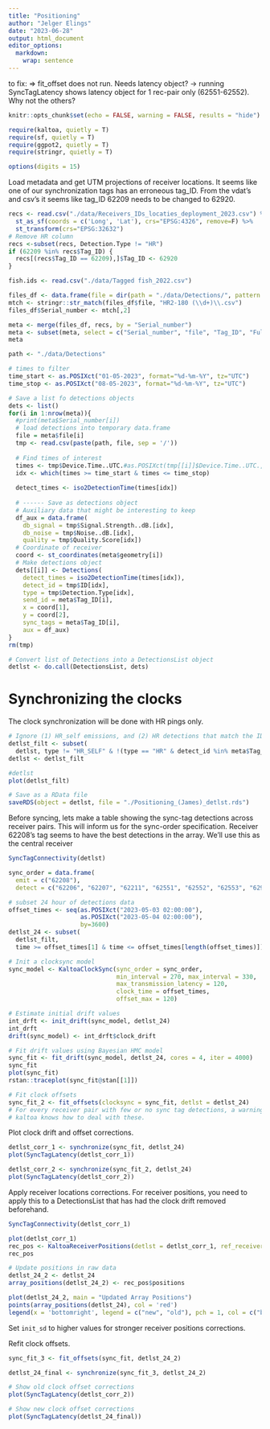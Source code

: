 ```yaml
---
title: "Positioning"
author: "Jelger Elings"
date: "2023-06-28"
output: html_document
editor_options: 
  markdown: 
    wrap: sentence
---
```



to fix:
 => fit_offset does not run. Needs latency object? 
  -> running SyncTagLatency shows latency object for 1 rec-pair only (62551-62552). Why not the others? 

```r
knitr::opts_chunk$set(echo = FALSE, warning = FALSE, results = "hide")

require(kaltoa, quietly = T)
require(sf, quietly = T)
require(ggpot2, quietly = T)
require(stringr, quietly = T)

options(digits = 15)
```

Load metadata and get UTM projections of receiver locations.
It seems like one of our synchronization tags has an erroneous tag_ID.
From the vdat's and csv's it seems like tag_ID 62209 needs to be changed to 62920.

```r
recs <- read.csv("./data/Receivers_IDs_locaties_deployment_2023.csv") %>%
  st_as_sf(coords = c('Long', 'Lat'), crs="EPSG:4326", remove=F) %>%
  st_transform(crs="EPSG:32632")
# Remove HR column
recs <-subset(recs, Detection.Type != "HR")
if (62209 %in% recs$Tag_ID) {
  recs[(recs$Tag_ID == 62209),]$Tag_ID <- 62920
}

fish.ids <- read.csv("./data/Tagged fish_2022.csv")
```


```r
files_df <- data.frame(file = dir(path = "./data/Detections/", pattern = "*.\\.csv"))
mtch <- stringr::str_match(files_df$file, "HR2-180 (\\d+)\\.csv")
files_df$Serial_number <- mtch[,2]

meta <- merge(files_df, recs, by = "Serial_number")
meta <- subset(meta, select = c("Serial_number", "file", "Tag_ID", "Full_Tag_ID", "geometry"))
meta
```

```r
path <- "./data/Detections"

# times to filter
time_start <- as.POSIXct("01-05-2023", format="%d-%m-%Y", tz="UTC")
time_stop <- as.POSIXct("08-05-2023", format="%d-%m-%Y", tz="UTC")

# Save a list fo detections objects
dets <- list()
for(i in 1:nrow(meta)){
  #print(meta$Serial_number[i])
  # load detections into temporary data.frame
  file = meta$file[i]
  tmp <- read.csv(paste(path, file, sep = '/'))
  
  # Find times of interest
  times <- tmp$Device.Time..UTC.#as.POSIXct(tmp[[i]]$Device.Time..UTC., format = "%Y-%m-%d %H:%M:%OS")
  idx <- which(times >= time_start & times <= time_stop)
  
  detect_times <- iso2DetectionTime(times[idx])
  
  # ------ Save as detections object
  # Auxiliary data that might be interesting to keep
  df_aux = data.frame(
    db_signal = tmp$Signal.Strength..dB.[idx],
    db_noise = tmp$Noise..dB.[idx],
    quality = tmp$Quality.Score[idx])
  # Coordinate of receiver
  coord <- st_coordinates(meta$geometry[i])
  # Make detections object
  dets[[i]] <- Detections(
    detect_times = iso2DetectionTime(times[idx]), 
    detect_id = tmp$ID[idx], 
    type = tmp$Detection.Type[idx], 
    send_id = meta$Tag_ID[i], 
    x = coord[1], 
    y = coord[2], 
    sync_tags = meta$Tag_ID[i], 
    aux = df_aux)
}
rm(tmp)

# Convert list of Detections into a DetectionsList object
detlst <- do.call(DetectionsList, dets)
```

# Synchronizing the clocks

The clock synchronization will be done with HR pings only. 

```r
# Ignore (1) HR_self emissions, and (2) HR detections that match the IDs of sync tags.
detlst_filt <- subset(
  detlst, type != "HR_SELF" & !(type == "HR" & detect_id %in% meta$Tag_ID))
detlst <- detlst_filt

#detlst
plot(detlst_filt)

# Save as a RData file
saveRDS(object = detlst, file = "./Positioning_(James)_detlst.rds")
```

Before syncing, lets make a table showing the sync-tag detections across receiver pairs.
This will inform us for the sync-order specification. Receiver 62208's tag seems to have the best detections in the array. We'll use this as the central receiver

```r
SyncTagConnectivity(detlst)
```

```r
sync_order = data.frame(
  emit = c("62208"),
  detect = c("62206", "62207", "62211", "62551", "62552", "62553", "62920"))

# subset 24 hour of detections data
offset_times <- seq(as.POSIXct("2023-05-03 02:00:00"),
                    as.POSIXct("2023-05-04 02:00:00"),
                    by=3600)
detlst_24 <- subset(
  detlst_filt,
  time >= offset_times[1] & time <= offset_times[length(offset_times)])

# Init a clocksync model
sync_model <- KaltoaClockSync(sync_order = sync_order,
                              min_interval = 270, max_interval = 330,
                              max_transmission_latency = 120,
                              clock_time = offset_times,
                              offset_max = 120)

# Estimate initial drift values
int_drft <- init_drift(sync_model, detlst_24)
int_drft
drift(sync_model) <- int_drft$clock_drift

# Fit drift values using Bayesian HMC model
sync_fit <- fit_drift(sync_model, detlst_24, cores = 4, iter = 4000)
sync_fit
plot(sync_fit)
rstan::traceplot(sync_fit@stan[[1]])

# Fit clock offsets
sync_fit_2 <- fit_offsets(clocksync = sync_fit, detlst = detlst_24)
# For every receiver pair with few or no sync tag detections, a warning will pop up.
# kaltoa knows how to deal with these.
```

Plot clock drift and offset corrections.

```r
detlst_corr_1 <- synchronize(sync_fit, detlst_24) 
plot(SyncTagLatency(detlst_corr_1))

detlst_corr_2 <- synchronize(sync_fit_2, detlst_24) 
plot(SyncTagLatency(detlst_corr_2))
```

Apply receiver locations corrections.
For receiver positions, you need to apply this to a DetectionsList that has had the clock drift removed beforehand.

```r
SyncTagConnectivity(detlst_corr_1)

plot(detlst_corr_1)
rec_pos <- KaltoaReceiverPositions(detlst = detlst_corr_1, ref_receivers = c("62208", "62920"), init_sd = 20)
rec_pos

# Update positions in raw data
detlst_24_2 <- detlst_24 
array_positions(detlst_24_2) <- rec_pos$positions

plot(detlst_24_2, main = "Updated Array Positions")
points(array_positions(detlst_24), col = 'red')
legend(x = 'bottomright', legend = c("new", "old"), pch = 1, col = c("black", "red"))
```

Set `init_sd` to higher values for stronger receiver positions corrections.

Refit clock offsets.

```r
sync_fit_3 <- fit_offsets(sync_fit, detlst_24_2)

detlst_24_final <- synchronize(sync_fit_3, detlst_24_2)

# Show old clock offset corrections
plot(SyncTagLatency(detlst_corr_2))

# Show new clock offset corrections
plot(SyncTagLatency(detlst_24_final))

```

